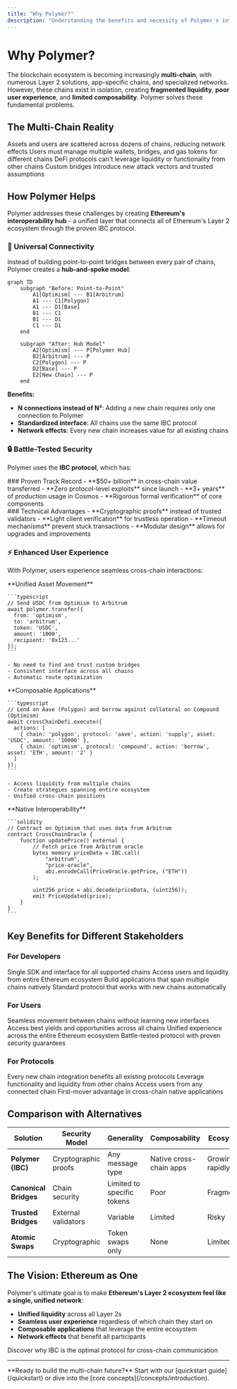```yaml
---
title: "Why Polymer?"
description: "Understanding the benefits and necessity of Polymer's interoperability solution"
---
```


# Why Polymer?

The blockchain ecosystem is becoming increasingly **multi-chain**, with numerous Layer 2 solutions, app-specific chains, and specialized networks. However, these chains exist in isolation, creating **fragmented liquidity**, **poor user experience**, and **limited composability**. Polymer solves these fundamental problems.

## The Multi-Chain Reality

<CardGroup cols={2}>
  <Card title="Fragmented Ecosystem" icon="puzzle">
    Assets and users are scattered across dozens of chains, reducing network effects
  </Card>
  
  <Card title="Poor User Experience" icon="face-frown">
    Users must manage multiple wallets, bridges, and gas tokens for different chains
  </Card>
  
  <Card title="Limited Composability" icon="ban">
    DeFi protocols can't leverage liquidity or functionality from other chains
  </Card>
  
  <Card title="Security Risks" icon="triangle-exclamation">
    Custom bridges introduce new attack vectors and trusted assumptions
  </Card>
</CardGroup>

## How Polymer Helps

Polymer addresses these challenges by creating **Ethereum's interoperability hub** - a unified layer that connects all of Ethereum's Layer 2 ecosystem through the proven IBC protocol.

### 🌉 Universal Connectivity

Instead of building point-to-point bridges between every pair of chains, Polymer creates a **hub-and-spoke model**:

```mermaid
graph TD
    subgraph "Before: Point-to-Point"
        A1[Optimism] --- B1[Arbitrum]
        A1 --- C1[Polygon]
        A1 --- D1[Base]
        B1 --- C1
        B1 --- D1
        C1 --- D1
    end
    
    subgraph "After: Hub Model"
        A2[Optimism] --- P[Polymer Hub]
        B2[Arbitrum] --- P
        C2[Polygon] --- P
        D2[Base] --- P
        E2[New Chain] --- P
    end
```

**Benefits:**
- **N connections instead of N²**: Adding a new chain requires only one connection to Polymer
- **Standardized interface**: All chains use the same IBC protocol
- **Network effects**: Every new chain increases value for all existing chains

### 🔒 Battle-Tested Security

Polymer uses the **IBC protocol**, which has:

<Columns cols={2}>
  <div>
    ### Proven Track Record
    - **$50+ billion** in cross-chain value transferred
    - **Zero protocol-level exploits** since launch
    - **3+ years** of production usage in Cosmos
    - **Rigorous formal verification** of core components
  </div>
  
  <div>
    ### Technical Advantages
    - **Cryptographic proofs** instead of trusted validators
    - **Light client verification** for trustless operation
    - **Timeout mechanisms** prevent stuck transactions
    - **Modular design** allows for upgrades and improvements
  </div>
</Columns>

### ⚡ Enhanced User Experience

With Polymer, users experience seamless cross-chain interactions:

<Tabs>
  <Tab title="Asset Transfers">
    **Unified Asset Movement**
    
    ```typescript
    // Send USDC from Optimism to Arbitrum
    await polymer.transfer({
      from: 'optimism',
      to: 'arbitrum', 
      token: 'USDC',
      amount: '1000',
      recipient: '0x123...'
    });
    ```
    
    - No need to find and trust custom bridges
    - Consistent interface across all chains
    - Automatic route optimization
  </Tab>
  
  <Tab title="Cross-Chain DeFi">
    **Composable Applications**
    
    ```typescript
    // Lend on Aave (Polygon) and borrow against collateral on Compound (Optimism)
    await crossChainDefi.execute({
      actions: [
        { chain: 'polygon', protocol: 'aave', action: 'supply', asset: 'USDC', amount: '10000' },
        { chain: 'optimism', protocol: 'compound', action: 'borrow', asset: 'ETH', amount: '2' }
      ]
    });
    ```
    
    - Access liquidity from multiple chains
    - Create strategies spanning entire ecosystem
    - Unified cross-chain positions
  </Tab>
  
  <Tab title="Multi-Chain Apps">
    **Native Interoperability**
    
    ```solidity
    // Contract on Optimism that uses data from Arbitrum
    contract CrossChainOracle {
        function updatePrice() external {
            // Fetch price from Arbitrum oracle
            bytes memory priceData = IBC.call(
                "arbitrum",
                "price-oracle", 
                abi.encodeCall(PriceOracle.getPrice, ("ETH"))
            );
            
            uint256 price = abi.decode(priceData, (uint256));
            emit PriceUpdated(price);
        }
    }
    ```
  </Tab>
</Tabs>

## Key Benefits for Different Stakeholders

### For Developers

<CardGroup cols={2}>
  <Card title="Unified Development" icon="code">
    Single SDK and interface for all supported chains
  </Card>
  
  <Card title="Expanded Market" icon="chart-line">
    Access users and liquidity from entire Ethereum ecosystem
  </Card>
  
  <Card title="Composability" icon="cubes">
    Build applications that span multiple chains natively
  </Card>
  
  <Card title="Future-Proof" icon="shield">
    Standard protocol that works with new chains automatically
  </Card>
</CardGroup>

### For Users

<CardGroup cols={2}>
  <Card title="Simplified Experience" icon="smile">
    Seamless movement between chains without learning new interfaces
  </Card>
  
  <Card title="Better Capital Efficiency" icon="coins">
    Access best yields and opportunities across all chains
  </Card>
  
  <Card title="Reduced Fragmentation" icon="link">
    Unified experience across the entire Ethereum ecosystem
  </Card>
  
  <Card title="Enhanced Security" icon="shield-check">
    Battle-tested protocol with proven security guarantees
  </Card>
</CardGroup>

### For Protocols

<CardGroup cols={2}>
  <Card title="Network Effects" icon="network-wired">
    Every new chain integration benefits all existing protocols
  </Card>
  
  <Card title="Composability" icon="puzzle">
    Leverage functionality and liquidity from other chains
  </Card>
  
  <Card title="User Acquisition" icon="users">
    Access users from any connected chain
  </Card>
  
  <Card title="Competitive Advantage" icon="trophy">
    First-mover advantage in cross-chain native applications
  </Card>
</CardGroup>

## Comparison with Alternatives

| Solution | Security Model | Generality | Composability | Ecosystem |
|----------|----------------|------------|---------------|-----------|
| **Polymer (IBC)** | Cryptographic proofs | Any message type | Native cross-chain apps | Growing rapidly |
| **Canonical Bridges** | Chain security | Limited to specific tokens | Poor | Fragmented |
| **Trusted Bridges** | External validators | Variable | Limited | Risky |
| **Atomic Swaps** | Cryptographic | Token swaps only | None | Limited |

## The Vision: Ethereum as One

Polymer's ultimate goal is to make **Ethereum's Layer 2 ecosystem feel like a single, unified network**:

- **Unified liquidity** across all Layer 2s
- **Seamless user experience** regardless of which chain they start on  
- **Composable applications** that leverage the entire ecosystem
- **Network effects** that benefit all participants

<Card title="Learn More About IBC" icon="arrow-right" href="/why-polymer/ibc-protocol">
  Discover why IBC is the optimal protocol for cross-chain communication
</Card>

---

<Info>
  **Ready to build the multi-chain future?** Start with our [quickstart guide](/quickstart) or dive into the [core concepts](/concepts/introduction).
</Info> 
